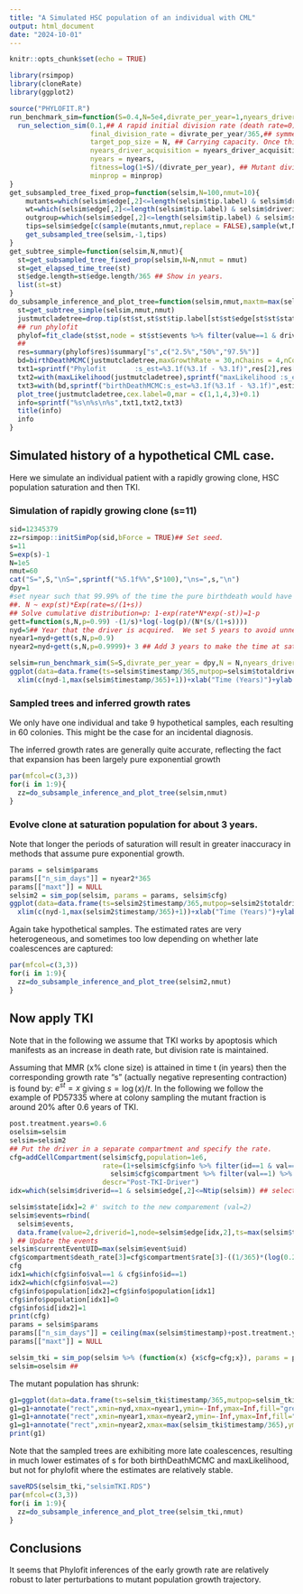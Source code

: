 ```yaml
---
title: "A Simulated HSC population of an individual with CML"
output: html_document
date: "2024-10-01"
---
```


```r
knitr::opts_chunk$set(echo = TRUE)
```

```r
library(rsimpop)
library(cloneRate)
library(ggplot2)

source("PHYLOFIT.R")
run_benchmark_sim=function(S=0.4,N=5e4,divrate_per_year=1,nyears_driver_acquisition = 10,nyears = 33,minprop=0.05){
  run_selection_sim(0.1,## A rapid initial division rate (death rate=0) for embryogenesis. Precise value is not important in this application.
                    final_division_rate = divrate_per_year/365,## symmetric division rate per day.
                    target_pop_size = N, ## Carrying capacity. Once this is hit the aggregate death rate matches the aggregate
                    nyears_driver_acquisition = nyears_driver_acquisition,
                    nyears = nyears,
                    fitness=log(1+S)/(divrate_per_year), ## Mutant division rate is (1+fitness)*division rate. 
                    minprop = minprop)
}
get_subsampled_tree_fixed_prop=function(selsim,N=100,nmut=10){
    mutants=which(selsim$edge[,2]<=length(selsim$tip.label) & selsim$driverid>0 & selsim$state>0)
    wt=which(selsim$edge[,2]<=length(selsim$tip.label) & selsim$driverid==0 & selsim$state>0)
    outgroup=which(selsim$edge[,2]<=length(selsim$tip.label) & selsim$state==0)
    tips=selsim$edge[c(sample(mutants,nmut,replace = FALSE),sample(wt,N-nmut,replace=FALSE),outgroup),2]
    get_subsampled_tree(selsim,-1,tips)
}
get_subtree_simple=function(selsim,N,nmut){
  st=get_subsampled_tree_fixed_prop(selsim,N=N,nmut = nmut)
  st=get_elapsed_time_tree(st)
  st$edge.length=st$edge.length/365 ## Show in years.
  list(st=st)
}
do_subsample_inference_and_plot_tree=function(selsim,nmut,maxtm=max(selsim$timestamp)/365){
  st=get_subtree_simple(selsim,nmut,nmut)
  justmutcladetree=drop.tip(st$st,st$st$tip.label[st$st$edge[st$st$state==0,2]]) ## drops the outgroup.
  ## run phylofit
  phylof=fit_clade(st$st,node = st$st$events %>% filter(value==1 & driverid==1) %>% pull(node),maxt = maxtm,nmutcolony = -1,nwtcolony = -1,maxSYear = exp(30)-1,refresh=FALSE)
  ##
  res=summary(phylof$res)$summary["s",c("2.5%","50%","97.5%")]
  bd=birthDeathMCMC(justmutcladetree,maxGrowthRate = 30,nChains = 4,nCores = 4,chainLength = 2500)
  txt1=sprintf("Phylofit       :s_est=%3.1f(%3.1f - %3.1f)",res[2],res[1],res[3])
  txt2=with(maxLikelihood(justmutcladetree),sprintf("maxLikelihood :s_est=%3.1f(%3.1f - %3.1f)",estimate,lowerBound,upperBound))
  txt3=with(bd,sprintf("birthDeathMCMC:s_est=%3.1f(%3.1f - %3.1f)",estimate,lowerBound,upperBound))
  plot_tree(justmutcladetree,cex.label=0,mar = c(1,1,4,3)+0.1)
  info=sprintf("%s\n%s\n%s",txt1,txt2,txt3)
  title(info)
  info
}
```

## Simulated history of a hypothetical CML case.

Here we simulate an individual patient with a rapidly growing clone, HSC population saturation and then TKI. 

### Simulation of rapidly growing clone (s=11)

```r
sid=12345379
zz=rsimpop::initSimPop(sid,bForce = TRUE)## Set seed.
s=11
S=exp(s)-1
N=1e5
nmut=60
cat("S=",S,"\nS=",sprintf("%5.1f%%",S*100),"\ns=",s,"\n")
dpy=1
#set nyear such that 99.99% of the time the pure birthdeath would have a clone size=N.  
##. N ~ exp(st)*Exp(rate=s/(1+s))
## Solve cumulative distribution=p: 1-exp(rate*N*exp(-st))=1-p
gett=function(s,N,p=0.99) -(1/s)*log(-log(p)/(N*(s/(1+s))))
nyd=5## Year that the driver is acquired.  We set 5 years to avoid unnecessarily long simulation.
nyear1=nyd+gett(s,N,p=0.9)
nyear2=nyd+gett(s,N,p=0.9999)+ 3 ## Add 3 years to make the time at saturation longer.
```
```r
selsim=run_benchmark_sim(S=S,divrate_per_year = dpy,N = N,nyears_driver_acquisition = nyd,nyear=nyear1,minprop = 0.5)
ggplot(data=data.frame(ts=selsim$timestamp/365,mutpop=selsim$totaldrivercount),aes(x=ts,y=mutpop))+geom_line()+
  xlim(c(nyd-1,max(selsim$timestamp/365)+1))+xlab("Time (Years)")+ylab("Mutant Population Size")+ theme_bw()
```

### Sampled trees and inferred growth rates

We only have one individual and take 9 hypothetical samples, each resulting in 60 colonies.  This might be the case for an incidental diagnosis.

The inferred growth rates are generally quite accurate, reflecting the fact that expansion has been largely pure exponential growth

```r
par(mfcol=c(3,3))
for(i in 1:9){
  zz=do_subsample_inference_and_plot_tree(selsim,nmut)
}
```

### Evolve clone at saturation population for about 3 years.

Note that longer the periods of saturation will result in greater inaccuracy in methods that assume pure exponential growth.   

```r
params = selsim$params
params[["n_sim_days"]] = nyear2*365
params[["maxt"]] = NULL
selsim2 = sim_pop(selsim, params = params, selsim$cfg)
ggplot(data=data.frame(ts=selsim2$timestamp/365,mutpop=selsim2$totaldrivercount),aes(x=ts,y=mutpop))+geom_line()+
  xlim(c(nyd-1,max(selsim2$timestamp/365)+1))+xlab("Time (Years)")+ylab("Mutant Population Size")+ theme_bw()
```

Again take hypothetical samples.   The estimated rates are very heterogeneous, and sometimes too low depending on whether late coalescences are captured:

```r
par(mfcol=c(3,3))
for(i in 1:9){
  zz=do_subsample_inference_and_plot_tree(selsim2,nmut)
}
```

## Now apply TKI 

Note that in the following we assume that TKI works by apoptosis which manifests as an increase in death rate, but division rate is maintained.   

Assuming that MMR (x% clone size) is attained in time t (in years) then the corresponding growth rate "s" (actually negative representing contraction) is found by: $e^{s t}=x$ giving $s=\log(x)/t$. In the following we follow the example of PD57335 where at colony sampling the mutant fraction is around 20% after 0.6 years of TKI.   
```r
post.treatment.years=0.6
oselsim=selsim
selsim=selsim2
## Put the driver in a separate compartment and specify the rate.  
cfg=addCellCompartment(selsim$cfg,population=1e6,
                       rate=(1+selsim$cfg$info %>% filter(id==1 & val==1) %>% pull("fitness"))*
                         selsim$cfg$compartment %>% filter(val==1) %>% pull("rate"),
                       descr="Post-TKI-Driver")
idx=which(selsim$driverid==1 & selsim$edge[,2]<=Ntip(selsim)) ## select drivers

selsim$state[idx]=2 #' switch to the new comparement (val=2)
selsim$events=rbind(
  selsim$events,
  data.frame(value=2,driverid=1,node=selsim$edge[idx,2],ts=max(selsim$timestamp),uid=max(selsim$events$uid)+1:length(idx))
) ## Update the events
selsim$currentEventUID=max(selsim$event$uid)
cfg$compartment$death_rate[3]=cfg$compartment$rate[3]-((1/365)*(log(0.2)/0.6))## MMR within 12 months
cfg
idx1=which(cfg$info$val==1 & cfg$info$id==1)
idx2=which(cfg$info$val==2)
cfg$info$population[idx2]=cfg$info$population[idx1]
cfg$info$population[idx1]=0
cfg$info$id[idx2]=1
print(cfg)
params = selsim$params
params[["n_sim_days"]] = ceiling(max(selsim$timestamp)+post.treatment.years * 365)
params[["maxt"]] = NULL
```
```r
selsim_tki = sim_pop(selsim %>% (function(x) {x$cfg=cfg;x}), params = params, cfg)
selsim=oselsim ## 
```

The mutant population has shrunk:

```r
g1=ggplot(data=data.frame(ts=selsim_tki$timestamp/365,mutpop=selsim_tki$totaldrivercount),aes(x=ts,y=mutpop))+geom_line()+scale_x_continuous(limits=c(0,ceiling(max(selsim_tki$timestamp/365))),breaks=0:ceiling(max(selsim_tki$timestamp/365)))+xlab("Time (Years)")+ylab("Mutant Population Size")+ theme_bw()
g1=g1+annotate("rect",xmin=nyd,xmax=nyear1,ymin=-Inf,ymax=Inf,fill="grey",alpha=0.2)
g1=g1+annotate("rect",xmin=nyear1,xmax=nyear2,ymin=-Inf,ymax=Inf,fill="blue",alpha=0.2)
g1=g1+annotate("rect",xmin=nyear2,xmax=max(selsim_tki$timestamp/365),ymin=-Inf,ymax=Inf,fill="red",alpha=0.2)
print(g1)
```

Note that the sampled trees are exhibiting more late coalescences, resulting in much lower estimates of s for both birthDeathMCMC and maxLikelihood, but not for phylofit where the estimates are relatively stable.

```r
saveRDS(selsim_tki,"selsimTKI.RDS")
par(mfcol=c(3,3))
for(i in 1:9){
  zz=do_subsample_inference_and_plot_tree(selsim_tki,nmut)
}
```

## Conclusions

It seems that Phylofit inferences of the early growth rate are relatively robust to later perturbations to mutant population growth trajectory.   





